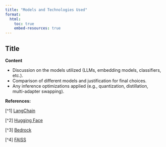 ```yaml
---
title: "Models and Technologies Used"
format:
  html:
    toc: true
    embed-resources: true
---
```


## Title
**Content**

- Discussion on the models utilized (LLMs, embedding models, classifiers, etc.).
- Comparison of different models and justification for final choices.
- Any inference optimizations applied (e.g., quantization, distillation, multi-adapter swapping).

**References:**

[^1] [LangChain](https://python.langchain.com/docs/)

[^2] [Hugging Face](https://huggingface.co/)

[^3] [Bedrock](https://www.bedrock.aws/)

[^4] [FAISS](https://python.langchain.com/docs/integrations/vectorstores/faiss/)